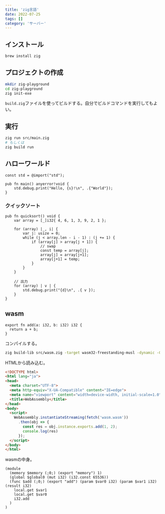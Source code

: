 ```yaml
---
title: 'zig言語'
date: 2022-07-25
tags: []
category: 'サーバー'
---
```


## インストール

```bash
brew install zig
```

## プロジェクトの作成

```bash
mkdir zig-playground
cd zig-playground
zig init-exe
```

`build.zig`ファイルを使ってビルドする。自分でビルドコマンドを実行してもよい。

## 実行

```bash
zig run src/main.zig
# もしくは
zig build run
```

## ハローワールド

```zig main.zig
const std = @import("std");

pub fn main() anyerror!void {
    std.debug.print("Hello, {s}!\n", .{"World"});
}
```

### クイックソート

```zig
pub fn quicksort() void {
    var array = [_]i32{ 4, 6, 1, 3, 9, 2, 1 };

    for (array) |_, i| {
        var j: usize = 0;
        while (j < array.len - i - 1) : (j += 1) {
            if (array[j] > array[j + 1]) {
                // swap
                const temp = array[j];
                array[j] = array[j+1];
                array[j+1] = temp;
            }
        }
    }

    // 出力
    for (array) | v | {
        std.debug.print("{d}\n", .{ v });
    }
}
```

## wasm

```zig
export fn add(a: i32, b: i32) i32 {
  return a + b;
}
```

コンパイルする。

```bash
zig build-lib src/wasm.zig -target wasm32-freestanding-musl -dynamic -O ReleaseSmall --export=add
```

HTMLから読み込む。

```html
<!DOCTYPE html>
<html lang="ja">
<head>
  <meta charset="UTF-8">
  <meta http-equiv="X-UA-Compatible" content="IE=edge">
  <meta name="viewport" content="width=device-width, initial-scale=1.0">
  <title>WebAssembly</title>
</head>
<body>
  <script>
    WebAssembly.instantiateStreaming(fetch('wasm.wasm'))
      .then(obj => {
        const res = obj.instance.exports.add(1, 2);
        console.log(res)
      });
  </script>
</body>
</html>
```

wasmの中身。

```wasm
(module
  (memory $memory (;0;) (export "memory") 1)
  (global $global0 (mut i32) (i32.const 65536))
  (func $add (;0;) (export "add") (param $var0 i32) (param $var1 i32) (result i32)
    local.get $var1
    local.get $var0
    i32.add
  )
)
```
